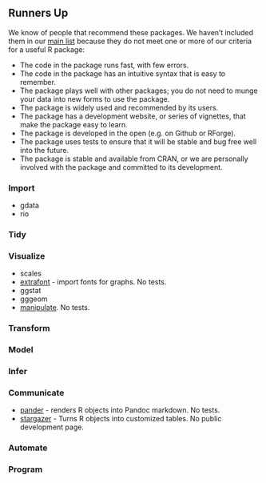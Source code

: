 ## Runners Up

We know of people that recommend these packages. We haven't included them in our [main list](README.md) because they do not meet one or more of our criteria for a useful R package:

* The code in the package runs fast, with few errors.
* The code in the package has an intuitive syntax that is easy to remember.
* The package plays well with other packages; you do not need to munge your data into new forms to use the package.
* The package is widely used and recommended by its users.
* The package has a development website, or series of vignettes, that make the package easy to learn.
* The package is developed in the open (e.g. on Github or RForge).
* The package uses tests to ensure that it will be stable and bug free well into the future.
* The package is stable and available from CRAN, or we are personally involved with the package and committed to its development.


### Import

* gdata
* rio

### Tidy

### Visualize

* scales
* [extrafont](https://github.com/wch/extrafont) - import fonts for graphs. No tests.
* ggstat
* gggeom
* [manipulate](https://support.rstudio.com/hc/en-us/articles/200551906-Interactive-Plotting-with-Manipulate). No tests.

### Transform

### Model

### Infer

### Communicate

* [pander](http://rapporter.github.io/pander/) - renders R objects into Pandoc markdown. No tests.
* [stargazer](https://cran.r-project.org/web/packages/stargazer/vignettes/stargazer.pdf) - Turns R objects into customized tables. No public development page.

### Automate

### Program
